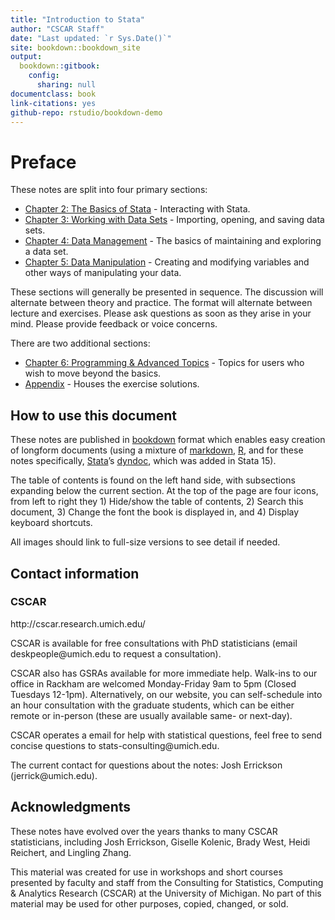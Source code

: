 ```yaml
---
title: "Introduction to Stata"
author: "CSCAR Staff"
date: "Last updated: `r Sys.Date()`"
site: bookdown::bookdown_site
output:
  bookdown::gitbook:
    config:
      sharing: null
documentclass: book
link-citations: yes
github-repo: rstudio/bookdown-demo
---
```


# Preface

These notes are split into four primary sections:

- [Chapter 2: The Basics of Stata](the-basics-of-stata.html) - Interacting with Stata.
- [Chapter 3: Working with Data Sets](working-with-data-sets.html) - Importing, opening, and saving data sets.
- [Chapter 4: Data Management](data-management.html) - The basics of maintaining and exploring a data set.
- [Chapter 5: Data Manipulation](data-manipulation.html) - Creating and modifying variables and other ways of manipulating your data.

These sections will generally be presented in sequence. The discussion will alternate between theory and practice. The format will alternate between
lecture and exercises. Please ask questions as soon as they arise in your mind. Please provide feedback or voice concerns.

There are two additional sections:

- [Chapter 6: Programming & Advanced Topics](programming-advanced-features.html) - Topics for users who wish to move beyond the basics.
- [Appendix](appendix.html) - Houses the exercise solutions.

## How to use this document

These notes are published in [bookdown](https://bookdown.org/) format which enables easy creation of longform documents (using a mixture of
[markdown](https://daringfireball.net/projects/markdown/), [R](https://www.r-project.org/), and for these notes specifically,
[Stata](http://www.stata.com/)'s [dyndoc](http://www.stata.com/manuals/pdyndoc.pdf), which was added in Stata 15).

The table of contents is found on the left hand side, with subsections expanding below the current section. At the top of the page are four icons,
from left to right they 1) Hide/show the table of contents, 2) Search this document, 3) Change the font the book is displayed in, and 4) Display
keyboard shortcuts.

All images should link to full-size versions to see detail if needed.

## Contact information

### CSCAR

http://cscar.research.umich.edu/

CSCAR is available for free consultations with PhD statisticians (email deskpeople@umich.edu to request a consultation).

CSCAR also has GSRAs available for more immediate help. Walk-ins to our office in Rackham are welcomed Monday-Friday 9am to 5pm (Closed Tuesdays
12-1pm). Alternatively, on our website, you can self-schedule into an hour consultation with the graduate students, which can be either remote or
in-person (these are usually available same- or next-day).

CSCAR operates a email for help with statistical questions, feel free to send concise questions to stats-consulting@umich.edu.

The current contact for questions about the notes: Josh Errickson (jerrick@umich.edu).


## Acknowledgments

These notes have evolved over the years thanks to many CSCAR statisticians, including Josh Errickson, Giselle Kolenic, Brady West, Heidi Reichert, and
Lingling Zhang.

This material was created for use in workshops and short courses presented by faculty and staff from the Consulting for Statistics, Computing \&
Analytics Research (CSCAR) at the University of Michigan. No part of this material may be used for other purposes, copied, changed, or sold.
